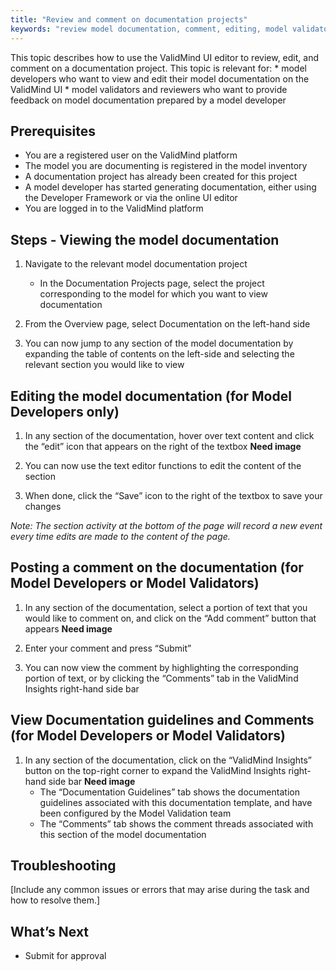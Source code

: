```yaml
---
title: "Review and comment on documentation projects"
keywords: "review model documentation, comment, editing, model validator, model risk management, ValidMind"
---
```


This topic describes how to use the ValidMind UI editor to review, edit, and comment on a documentation project. This topic is relevant for: 
* model developers who want to view and edit their model documentation on the ValidMind UI
* model validators and reviewers who want to provide feedback on model documentation prepared by a model developer

## Prerequisites

* You are a registered user on the ValidMind platform
* The model you are documenting is registered in the model inventory
* A documentation project has already been created for this project
* A model developer has started generating documentation, either using the Developer Framework or via the online UI editor
* You are logged in to the ValidMind platform

## Steps - Viewing the model documentation

1. Navigate to the relevant model documentation project
   - In the Documentation Projects page, select the project corresponding to the model for which you want to view documentation

2. From the Overview page, select Documentation on the left-hand side

3. You can now jump to any section of the model documentation by expanding the table of contents on the left-side and selecting the relevant section you would like to view

## Editing the model documentation (for Model Developers only)

1. In any section of the documentation, hover over text content and click the "edit" icon that appears on the right of the textbox **Need image**

2. You can now use the text editor functions to edit the content of the section

3. When done, click the "Save" icon to the right of the textbox to save your changes

*Note: The section activity at the bottom of the page will record a new event every time edits are made to the content of the page.*

## Posting a comment on the documentation (for Model Developers or Model Validators)

1. In any section of the documentation, select a portion of text that you would like to comment on, and click on the "Add comment" button that appears **Need image**

2. Enter your comment and press "Submit"

3. You can now view the comment by highlighting the corresponding portion of text, or by clicking the "Comments" tab in the ValidMind Insights right-hand side bar

## View Documentation guidelines and Comments (for Model Developers or Model Validators)

1. In any section of the documentation, click on the "ValidMind Insights" button on the top-right corner to expand the ValidMind Insights right-hand side bar **Need image**
   - The "Documentation Guidelines" tab shows the documentation guidelines associated with this documentation template, and have been configured by the Model Validation team
   - The "Comments" tab shows the comment threads associated with this section of the model documentation

## Troubleshooting

[Include any common issues or errors that may arise during the task and how to resolve them.]

## What's Next

* Submit for approval
